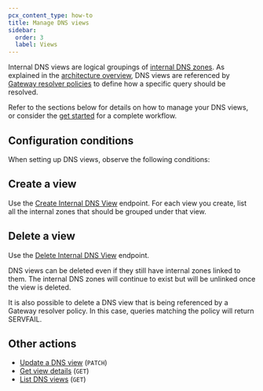 ```yaml
---
pcx_content_type: how-to
title: Manage DNS views
sidebar:
  order: 3
  label: Views
---
```



Internal DNS views are logical groupings of [internal DNS zones](/dns/internal-dns/internal-zones/). As explained in the [architecture overview](/dns/internal-dns/#architecture-overview), DNS views are referenced by [Gateway resolver policies](/cloudflare-one/policies/gateway/resolver-policies/) to define how a specific query should be resolved.

Refer to the sections below for details on how to manage your DNS views, or consider the [get started](/dns/internal-dns/get-started/) for a complete workflow.

## Configuration conditions

When setting up DNS views, observe the following conditions:

<Render file="internal-dns-view-conditions" />

## Create a view

Use the [Create Internal DNS View](/api/resources/dns/subresources/settings/subresources/account/subresources/views/methods/create/) endpoint. For each view you create, list all the internal zones that should be grouped under that view.

## Delete a view

Use the [Delete Internal DNS View](/api/resources/dns/subresources/settings/subresources/account/subresources/views/methods/delete/) endpoint.

DNS views can be deleted even if they still have internal zones linked to them. The internal DNS zones will continue to exist but will be unlinked once the view is deleted.

It is also possible to delete a DNS view that is being referenced by a Gateway resolver policy. In this case, queries matching the policy will return SERVFAIL.

## Other actions

- [Update a DNS view](/api/resources/dns/subresources/settings/subresources/account/subresources/views/methods/edit/) (`PATCH`)
- [Get view details](/api/resources/dns/subresources/settings/subresources/account/subresources/views/methods/get/) (`GET`)
- [List DNS views](/api/resources/dns/subresources/settings/subresources/account/subresources/views/methods/list/) (`GET`)